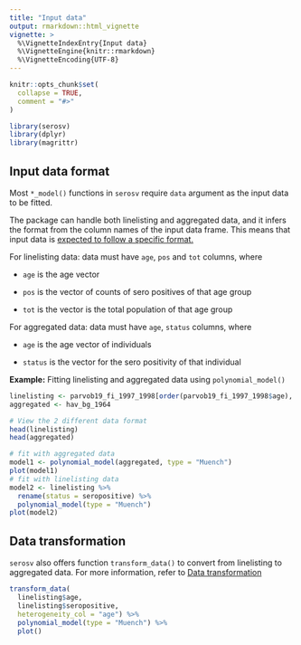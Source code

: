 ```yaml
---
title: "Input data"
output: rmarkdown::html_vignette
vignette: >
  %\VignetteIndexEntry{Input data}
  %\VignetteEngine{knitr::rmarkdown}
  %\VignetteEncoding{UTF-8}
---
```


```r
knitr::opts_chunk$set(
  collapse = TRUE,
  comment = "#>"
)
```

```r
library(serosv)
library(dplyr)
library(magrittr)
```

## Input data format

Most `*_model()` functions in `serosv` require `data` argument as the input data to be fitted.

The package can handle both linelisting and aggregated data, and it infers the format from the column names of the input data frame. This means that input data is [expected to follow a specific format.]{.underline}

For linelisting data: data must have `age`, `pos` and `tot` columns, where

-   `age` is the age vector

-   `pos` is the vector of counts of sero positives of that age group

-   `tot` is the vector is the total population of that age group

For aggregated data: data must have `age`, `status` columns, where

-   `age` is the age vector of individuals

-   `status` is the vector for the sero positivity of that individual

**Example:** Fitting linelisting and aggregated data using `polynomial_model()`

```r
linelisting <- parvob19_fi_1997_1998[order(parvob19_fi_1997_1998$age), ]
aggregated <- hav_bg_1964

# View the 2 different data format
head(linelisting)
head(aggregated)

# fit with aggregated data
model1 <- polynomial_model(aggregated, type = "Muench")
plot(model1)
# fit with linelisting data
model2 <- linelisting %>% 
  rename(status = seropositive) %>% 
  polynomial_model(type = "Muench")
plot(model2)
```

## Data transformation

`serosv` also offers function `transform_data()` to convert from linelisting to aggregated data. For more information, refer to [Data transformation](data_transformation.html)

```r
transform_data(
  linelisting$age, 
  linelisting$seropositive,
  heterogeneity_col = "age") %>% 
  polynomial_model(type = "Muench") %>% 
  plot()
```
